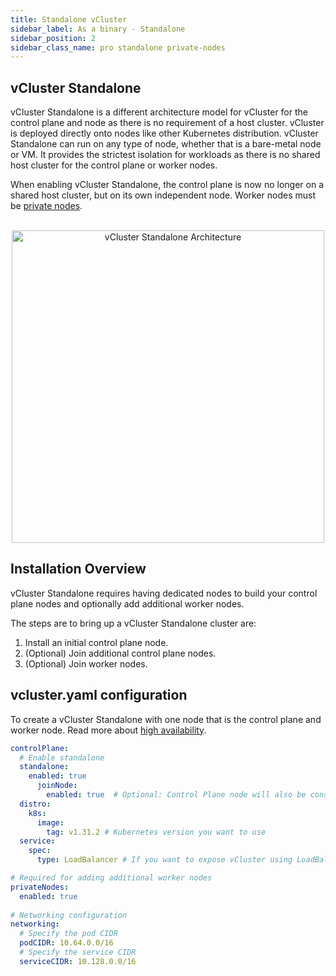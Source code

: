 ```yaml
---
title: Standalone vCluster
sidebar_label: As a binary - Standalone
sidebar_position: 2
sidebar_class_name: pro standalone private-nodes
---
```




<TenancySupport standalone="true" />

## vCluster Standalone

vCluster Standalone is a different architecture model for vCluster for the control plane and node as there is no requirement
of a host cluster. vCluster is deployed directly onto nodes like other Kubernetes distribution. vCluster Standalone can
 run on any type of node, whether that is a bare-metal node or VM. It provides the strictest isolation for workloads as there is no shared host cluster for the control plane or worker nodes.
 
When enabling vCluster Standalone, the control plane is now no longer on a shared host cluster, but on its own independent node. Worker
nodes must be [private nodes](../../worker-nodes/private-nodes).

<br />

<center>
  <img
    src="/docs/media/private-nodes/architecture.png"
    width='500'
    alt="vCluster Standalone Architecture"
  />
</center>

## Installation Overview

vCluster Standalone requires having dedicated nodes to build your control plane nodes and optionally add additional worker nodes. 

The steps are to bring up a vCluster Standalone cluster are:

1. Install an initial control plane node. 
2. (Optional) Join additional control plane nodes. 
3. (Optional) Join worker nodes. 


## vcluster.yaml configuration

To create a vCluster Standalone with one node that is the control plane and worker node. Read more about [high availability](./high-availability).

```yaml title="Enable standalone"
controlPlane:
  # Enable standalone
  standalone:
    enabled: true
      joinNode:
        enabled: true  # Optional: Control Plane node will also be considered a worker node 
  distro:
    k8s:
      image:
        tag: v1.31.2 # Kubernetes version you want to use
  service:
    spec:
      type: LoadBalancer # If you want to expose vCluster using LoadBalancer (Recommended option)

# Required for adding additional worker nodes
privateNodes: 
  enabled: true
  
# Networking configuration
networking:
  # Specify the pod CIDR
  podCIDR: 10.64.0.0/16
  # Specify the service CIDR
  serviceCIDR: 10.128.0.0/16
```



<PrivateNodeLimitations />
